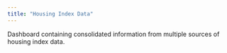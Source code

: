 ```yaml
---
title: "Housing Index Data"
---
```


Dashboard containing consolidated information from multiple sources of housing index data.

